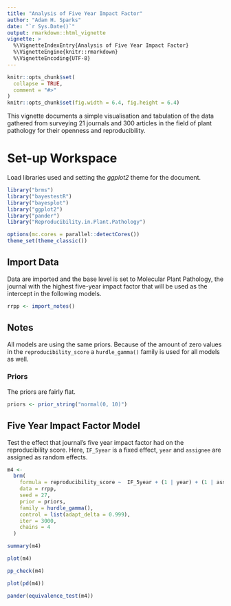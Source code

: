 ```yaml
---
title: "Analysis of Five Year Impact Factor"
author: "Adam H. Sparks"
date: "`r Sys.Date()`"
output: rmarkdown::html_vignette
vignette: >
  %\VignetteIndexEntry{Analysis of Five Year Impact Factor}
  %\VignetteEngine{knitr::rmarkdown}
  %\VignetteEncoding{UTF-8}
---
```


```r
knitr::opts_chunk$set(
  collapse = TRUE,
  comment = "#>"
)
knitr::opts_chunk$set(fig.width = 6.4, fig.height = 6.4)
```

This vignette documents a simple visualisation and tabulation of the data gathered from surveying 21 journals and 300 articles in the field of plant pathology for their openness and reproducibility.

# Set-up Workspace

Load libraries used and setting the _ggplot2_ theme for the document.

```r
library("brms")
library("bayestestR")
library("bayesplot")
library("ggplot2")
library("pander")
library("Reproducibility.in.Plant.Pathology")

options(mc.cores = parallel::detectCores())
theme_set(theme_classic())
```

## Import Data

Data are imported and the base level is set to Molecular Plant Pathology, the journal with the highest five-year impact factor that will be used as the intercept in the following models.

```r
rrpp <- import_notes()
```

## Notes

All models are using the same priors.
Because of the amount of zero values in the `reproducibility_score` a `hurdle_gamma()` family is used for all models as well.

### Priors

The priors are fairly flat.

```r
priors <- prior_string("normal(0, 10)")
```

## Five Year Impact Factor Model

Test the effect that journal's five year impact factor had on the reproducibility score.
Here, `IF_5year` is a fixed effect, `year` and `assignee` are assigned as random effects.


```r
m4 <-
  brm(
    formula = reproducibility_score ~  IF_5year + (1 | year) + (1 | assignee),
    data = rrpp,
    seed = 27,
    prior = priors,
    family = hurdle_gamma(),
    control = list(adapt_delta = 0.999),
    iter = 3000,
    chains = 4
  )

summary(m4)

plot(m4)

pp_check(m4)

plot(pd(m4))

pander(equivalence_test(m4))
```
